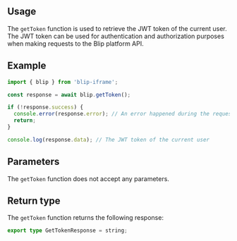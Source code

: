 

## Usage

The `getToken` function is used to retrieve the JWT token of the current user.
The JWT token can be used for authentication and authorization purposes when making requests to the Blip platform API.

## Example

```ts
import { blip } from 'blip-iframe';

const response = await blip.getToken();

if (!response.success) {
  console.error(response.error); // An error happened during the request
  return;
}

console.log(response.data); // The JWT token of the current user
```

## Parameters

The `getToken` function does not accept any parameters.

## Return type

The `getToken` function returns the following response:

```ts
export type GetTokenResponse = string;
```
